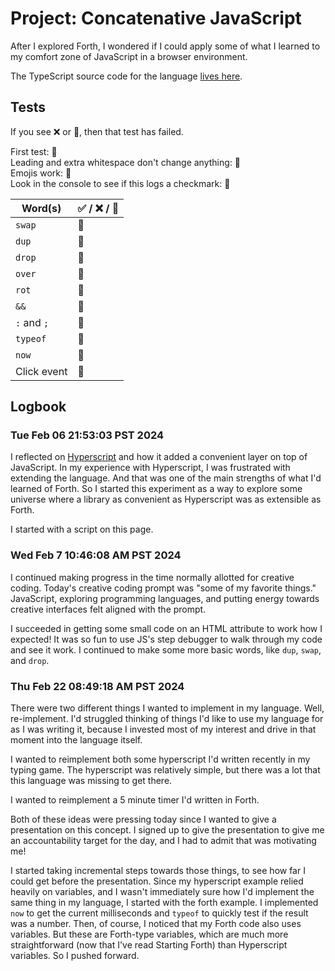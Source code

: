 <script src="./project-concatenative-javascript.js" type="module"></script>

# Project: Concatenative JavaScript

After I explored Forth, I wondered if I could apply some of what I learned to my comfort zone of JavaScript in a browser environment. 

The TypeScript source code for the language [lives here](https://github.com/reedspool/reeds-website/blob/main/src/project-concatenative-javascript.tsx).

## Tests

If you see ❌ or 🚧, then that test has failed.

<div>First test: <span c="' Success' me >text">🚧</span></div>

<div>Leading and extra whitespace don't change anything: <span c="    ' Success'    me    >text   ">🚧</span></div>

<div>Emojis work: <span c="' ✅' me >text">🚧</span></div>

<div>Look in the console to see if this logs a checkmark: <span c="' Log test: ✅' log">🚧</span></div>

| Word(s)        | ✅ / ❌ / 🚧                                                                            |
|-------------|---------------------------------------------------------------------------------|
| `swap`      | <span c="' ✅' ' ❌' swap me >text">🚧</span>                                   |
| `dup`       | <span c="' ✅' dup me >text me >text">🚧</span>                                 |
| `drop`      | <span c="' ✅' ' ❌' drop me >text">🚧</span>                                   |
| `over`      | <span c="' ✅' ' ❌' over me >text">🚧</span>                                   |
| `rot`       | <span c="' ✅' ' ❌' ' ❌' rot me >text">🚧</span>                              |
| `&&`        | <span c="true ' ✅' && me >text">🚧</span>                                      |
| `:` and `;` | <span c=": test ' ✅' ; test me >text">🚧</span>                                |
| `typeof` | <span c="' test' ' string' typeof ' ✅' && me >text">🚧</span>                                |
| `now` | <span c="now ' number' typeof ' ✅' && me >text">🚧</span>                                |
| Click event | <span c="[ ' ✅' event target> >text ] ' click' me .addEventListener">🚧</span> |

## Logbook

### Tue Feb 06 21:53:03 PST 2024

I reflected on [Hyperscript](https://hyperscript.org) and how it added a convenient layer on top of JavaScript. In my experience with Hyperscript, I was frustrated with extending the language. And that was one of the main strengths of what I'd learned of Forth. So I started this experiment as a way to explore some universe where a library as convenient as Hyperscript was as extensible as Forth.

I started with a script on this page.

### Wed Feb  7 10:46:08 AM PST 2024

I continued making progress in the time normally allotted for creative coding. Today's creative coding prompt was "some of my favorite things." JavaScript, exploring programming languages, and putting energy towards creative interfaces felt aligned with the prompt.

I succeeded in getting some small code on an HTML attribute to work how I expected! It was so fun to use JS's step debugger to walk through my code and see it work. I continued to make some more basic words, like `dup`, `swap`, and `drop`.

### Thu Feb 22 08:49:18 AM PST 2024

There were two different things I wanted to implement in my language. Well, re-implement. I'd struggled thinking of things I'd like to use my language for as I was writing it, because I invested most of my interest and drive in that moment into the language itself.

<Future>I wanted to reimplement both some hyperscript I'd written recently in <Link slug="project-typing-game-with-feedback-loops">my typing game</Link>. The hyperscript was relatively simple, but there was a lot that this language was missing to get there.</Future>

<Future>I wanted to reimplement <Link slug="project-explore-forth" hash="five-minute-timer-in-forth">a 5 minute timer I'd written in Forth</Link>.</Future>

Both of these ideas were pressing today since I wanted to give a presentation on this concept. I signed up to give the presentation to give me an accountability target for the day, and I had to admit that was motivating me!

I started taking incremental steps towards those things, to see how far I could get before the presentation. Since my hyperscript example relied heavily on variables, and I wasn't immediately sure how I'd implement the same thing in my language, I started with the forth example. I implemented `now` to get the current milliseconds and `typeof` to quickly test if the result was a number. Then, of course, I noticed that my Forth code also uses variables. But these are Forth-type variables, which are much more straightforward (now that I've read Starting Forth) than Hyperscript variables. So I pushed forward.
